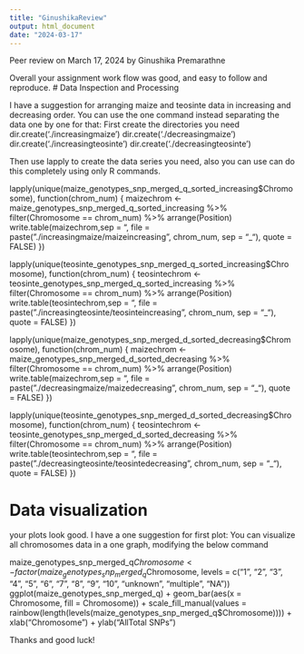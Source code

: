 ---
title: "GinushikaReview"
output: html_document
date: "2024-03-17"
---

Peer review on March 17, 2024 by Ginushika Premarathne

Overall your assignment work flow was good, and easy to follow and reproduce.
# Data Inspection and Processing

I have a suggestion for arranging maize and teosinte data in increasing and decreasing order.
You can use the one command instead separating the data one by one for that:
First create the directories you need 
dir.create('./increasingmaize') 
dir.create('./decreasingmaize')
dir.create('./increasingteosinte')
dir.create('./decreasingteosinte')

Then use lapply to create the data series you need, also you can use can do this completely using only R commands.

lapply(unique(maize_genotypes_snp_merged_q_sorted_increasing$Chromosome), function(chrom_num) {
  maizechrom <- maize_genotypes_snp_merged_q_sorted_increasing %>% filter(Chromosome == chrom_num) %>% arrange(Position)
  write.table(maizechrom,sep = "\t", file = paste("./increasingmaize/maizeincreasing", chrom_num, sep = "_"), quote = FALSE)
})

lapply(unique(teosinte_genotypes_snp_merged_q_sorted_increasing$Chromosome), function(chrom_num) {
  teosintechrom <- teosinte_genotypes_snp_merged_q_sorted_increasing %>% filter(Chromosome == chrom_num) %>% arrange(Position)
  write.table(teosintechrom,sep = "\t", file = paste("./increasingteosinte/teosinteincreasing", chrom_num, sep = "_"), quote = FALSE)
})

lapply(unique(maize_genotypes_snp_merged_d_sorted_decreasing$Chromosome), function(chrom_num) {
  maizechrom <- maize_genotypes_snp_merged_d_sorted_decreasing %>% filter(Chromosome == chrom_num) %>% arrange(Position)
  write.table(maizechrom,sep = "\t", file = paste("./decreasingmaize/maizedecreasing", chrom_num, sep = "_"), quote = FALSE)
})

lapply(unique(teosinte_genotypes_snp_merged_d_sorted_decreasing$Chromosome), function(chrom_num) {
  teosintechrom <- teosinte_genotypes_snp_merged_d_sorted_decreasing %>% filter(Chromosome == chrom_num) %>% arrange(Position)
  write.table(teosintechrom,sep = "\t", file = paste("./decreasingteosinte/teosintedecreasing", chrom_num, sep = "_"), quote = FALSE)
})



# Data visualization
your plots look good.
I have a one suggestion for first plot:
You can visualize all chromosomes data in a one graph, modifying the below command

maize_genotypes_snp_merged_q$Chromosome <- factor(maize_genotypes_snp_merged_q$Chromosome, levels = c("1", "2", "3", "4", "5", "6", "7", "8", "9", "10", "unknown", "multiple", "NA"))
ggplot(maize_genotypes_snp_merged_q) + geom_bar(aes(x = Chromosome, fill = Chromosome)) + scale_fill_manual(values = rainbow(length(levels(maize_genotypes_snp_merged_q$Chromosome)))) + xlab("Chromosome") + ylab("AllTotal SNPs")



Thanks and good luck!
